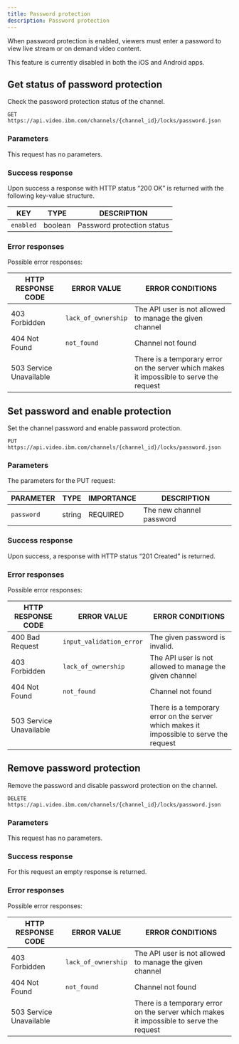 ```yaml
---
title: Password protection
description: Password protection
---
```


When password protection is enabled, viewers must enter a password to view live stream or on demand video content.

<InlineNotification kind="warning">
  This feature is currently disabled in both the iOS and Android apps.
</InlineNotification>

## Get status of password protection

Check the password protection status of the channel.

```
GET https://api.video.ibm.com/channels/{channel_id}/locks/password.json
```

### Parameters

This request has no parameters.

### Success response

Upon success a response with HTTP status “200 OK” is returned with the following key-value structure.

| KEY       | TYPE    | DESCRIPTION                |
| --------- | ------- | -------------------------- |
| `enabled` | boolean | Password protection status |

### Error responses

Possible error responses:

| HTTP RESPONSE CODE      | ERROR VALUE         | ERROR CONDITIONS                                                                        |
| ----------------------- | ------------------- | --------------------------------------------------------------------------------------- |
| 403 Forbidden           | `lack_of_ownership` | The API user is not allowed to manage the given channel                                 |
| 404 Not Found           | `not_found`         | Channel not found                                                                       |
| 503 Service Unavailable |                     | There is a temporary error on the server which makes it impossible to serve the request |

## Set password and enable protection

Set the channel password and enable password protection.

```
PUT https://api.video.ibm.com/channels/{channel_id}/locks/password.json
```

### Parameters

The parameters for the PUT request:

| PARAMETER  | TYPE   | IMPORTANCE | DESCRIPTION              |
| ---------- | ------ | ---------- | ------------------------ |
| `password` | string | REQUIRED   | The new channel password |

### Success response

Upon success, a response with HTTP status “201 Created” is returned.

### Error responses

Possible error responses:

| HTTP RESPONSE CODE      | ERROR VALUE              | ERROR CONDITIONS                                                                        |
| ----------------------- | ------------------------ | --------------------------------------------------------------------------------------- |
| 400 Bad Request         | `input_validation_error` | The given password is invalid.                                                          |
| 403 Forbidden           | `lack_of_ownership`      | The API user is not allowed to manage the given channel                                 |
| 404 Not Found           | `not_found`              | Channel not found                                                                       |
| 503 Service Unavailable |                          | There is a temporary error on the server which makes it impossible to serve the request |

## Remove password protection

Remove the password and disable password protection on the channel.

```
DELETE https://api.video.ibm.com/channels/{channel_id}/locks/password.json
```

### Parameters

This request has no parameters.

### Success response

For this request an empty response is returned.

### Error responses

Possible error responses:

| HTTP RESPONSE CODE      | ERROR VALUE         | ERROR CONDITIONS                                                                        |
| ----------------------- | ------------------- | --------------------------------------------------------------------------------------- |
| 403 Forbidden           | `lack_of_ownership` | The API user is not allowed to manage the given channel                                 |
| 404 Not Found           | `not_found`         | Channel not found                                                                       |
| 503 Service Unavailable |                     | There is a temporary error on the server which makes it impossible to serve the request |


